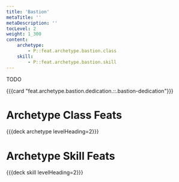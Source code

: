 ```yaml
---
title: 'Bastion'
metaTitle: ''
metaDescription: ''
tocLevel: 2
weight: 1_300
content:
    archetype:
        - P::feat.archetype.bastion.class
    skill:
        - P::feat.archetype.bastion.skill
---
```


TODO

{{{card "feat.archetype.bastion.dedication.::.bastion-dedication"}}}

# Archetype Class Feats

{{{deck archetype levelHeading=2}}}

# Archetype Skill Feats

{{{deck skill levelHeading=2}}}